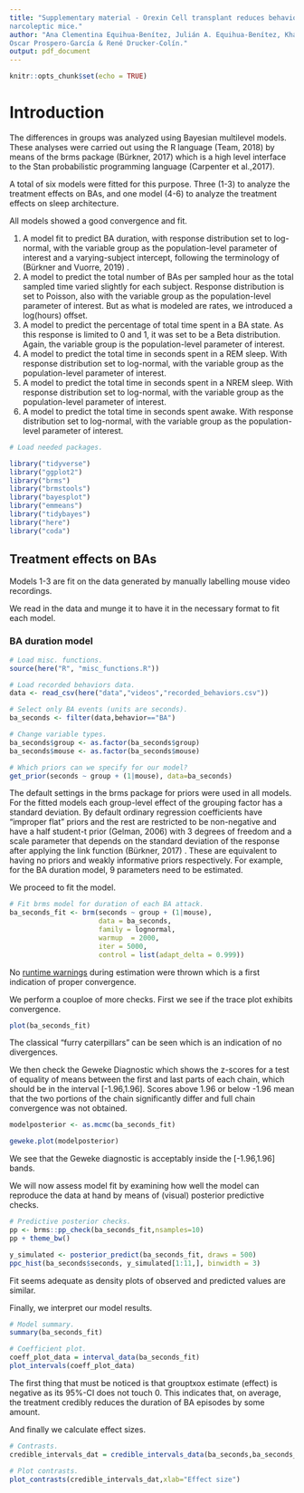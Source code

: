 ```yaml
---
title: "Supplementary material - Orexin Cell transplant reduces behavioral arrest severity in
narcoleptic mice."
author: "Ana Clementina Equihua-Benítez, Julián A. Equihua-Benítez, Khalil Guzmán-Vásquez,
Oscar Prospero-García & René Drucker-Colín."
output: pdf_document
---
```


```r
knitr::opts_chunk$set(echo = TRUE)
```

# Introduction

The differences in groups was analyzed using Bayesian multilevel models. These analyses were
carried out using the R language (Team, 2018) by means of the brms package (Bürkner, 2017)
which is a high level interface to the Stan probabilistic programming language (Carpenter et al.,2017).

A total of six models were fitted for this purpose. Three (1-3) to analyze the treatment effects on
BAs, and one model (4-6) to analyze the treatment effects on sleep architecture. 

All models showed a good convergence and fit. 

1. A model fit to predict BA duration, with response distribution set to log-normal, with the
variable group as the population-level parameter of interest and a varying-subject
intercept, following the terminology of (Bürkner and Vuorre, 2019) .
2. A model to predict the total number of BAs per sampled hour as the total sampled time
varied slightly for each subject. Response distribution is set to Poisson, also with the
variable group as the population-level parameter of interest. But as what is modeled are rates, we introduced a log(hours) offset.
3. A model to predict the percentage of total time spent in a BA state. As this response is
limited to 0 and 1, it was set to be a Beta distribution. Again, the variable group is the
population-level parameter of interest.
4. A model to predict the total time in seconds spent in a REM sleep. With response
distribution set to log-normal, with the variable group as the population-level parameter
of interest.
5. A model to predict the total time in seconds spent in a NREM sleep. With response
distribution set to log-normal, with the variable group as the population-level parameter
of interest.
6. A model to predict the total time in seconds spent awake. With response distribution set
to log-normal, with the variable group as the population-level parameter of interest.

```r

# Load needed packages.

library("tidyverse")
library("ggplot2")
library("brms")
library("brmstools")
library("bayesplot")
library("emmeans")
library("tidybayes")
library("here")
library("coda")

```

##  Treatment effects on BAs

Models 1-3 are fit on the data generated by manually labelling mouse video recordings.

We read in the data and munge it to have it in the necessary format to fit each model.


### BA duration model


```r

# Load misc. functions.
source(here("R", "misc_functions.R"))

# Load recorded behaviors data.
data <- read_csv(here("data","videos","recorded_behaviors.csv"))

# Select only BA events (units are seconds).
ba_seconds <- filter(data,behavior=="BA")

# Change variable types.
ba_seconds$group <- as.factor(ba_seconds$group)
ba_seconds$mouse <- as.factor(ba_seconds$mouse)

# Which priors can we specify for our model?
get_prior(seconds ~ group + (1|mouse), data=ba_seconds)

```

The default settings in the brms package for priors were used in all models. For the fitted models
each group-level effect of the grouping factor has a standard deviation. By default ordinary
regression coefficients have “improper flat” priors and the rest are restricted to be non-negative
and have a half student-t prior (Gelman, 2006) with 3 degrees of freedom and a scale parameter
that depends on the standard deviation of the response after applying the link function (Bürkner,
2017) . These are equivalent to having no priors and weakly informative priors respectively. For
example, for the BA duration model, 9 parameters need to be estimated.

We proceed to fit the model.

```r

# Fit brms model for duration of each BA attack.
ba_seconds_fit <- brm(seconds ~ group + (1|mouse), 
                      data = ba_seconds,
                      family = lognormal,
                      warmup  = 2000,
                      iter = 5000,
                      control = list(adapt_delta = 0.999))

```

No [runtime warnings](https://mc-stan.org/misc/warnings.html#runtime-warnings) during estimation were thrown which is a first indication of proper convergence.

We perform a couploe of more checks. First we see if the trace plot exhibits convergence.

```r

plot(ba_seconds_fit)

```

The classical "furry caterpillars" can be seen which is an indication of no divergences.

We then check the Geweke Diagnostic which shows the z-scores for a test of equality of means between the first and last parts of each chain, which should be in the interval [-1.96,1.96]. Scores above 1.96 or below -1.96 mean that the two portions of the chain significantly differ and full chain convergence was not obtained.

```r

modelposterior <- as.mcmc(ba_seconds_fit)

geweke.plot(modelposterior)

```

We see that the Geweke diagnostic is acceptably inside the [-1.96,1.96] bands.

We will now assess model fit by examining how well the model can reproduce the data at hand by means of (visual) posterior predictive checks.  

```r

# Predictive posterior checks.
pp <- brms::pp_check(ba_seconds_fit,nsamples=10)
pp + theme_bw()

y_simulated <- posterior_predict(ba_seconds_fit, draws = 500)
ppc_hist(ba_seconds$seconds, y_simulated[1:11,], binwidth = 3)

```

Fit seems adequate as density plots of observed and predicted values are similar.

Finally, we interpret our model results.

```r

# Model summary.
summary(ba_seconds_fit)

# Coefficient plot.
coeff_plot_data = interval_data(ba_seconds_fit)
plot_intervals(coeff_plot_data)

```

The first thing that must be noticed is that grouptxox estimate (effect) is negative as its 95%-CI does not touch 0. This indicates that, on average, the treatment credibly reduces the duration of BA episodes by some amount. 

And finally we calculate effect sizes.

```r

# Contrasts. 
credible_intervals_dat = credible_intervals_data(ba_seconds,ba_seconds_fit)

# Plot contrasts.
plot_contrasts(credible_intervals_dat,xlab="Effect size")

```


